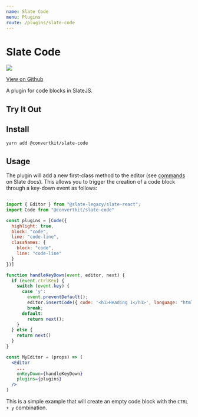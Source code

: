 ```yaml
---
name: Slate Code
menu: Plugins
route: /plugins/slate-code
---
```



# Slate Code

![](https://img.shields.io/circleci/project/github/ConvertKit/slate-plugins/master.svg?style=flat)

[View on Github](https://github.com/ConvertKit/slate-plugins)

A plugin for code blocks in SlateJS.

## Try It Out

<Editor />

## Install

```bash
yarn add @convertkit/slate-code
```

## Usage

The plugin will add a new first-class method to the editor (see [commands](https://docs.slatejs.org/slate-core/plugins#commands) on Slate docs).
This allows you to trigger the creation of a code block through a key-down event as follows:

```jsx
...
import { Editor } from "@slate-legacy/slate-react";
import Code from "@convertkit/slate-code"

const plugins = [Code({
  highlight: true,
  block: "code",
  line: "code-line",
  classNames: {
    block: "code",
    line: "code-line"
  }
})]

function handleKeyDown(event, editor, next) {
  if (event.ctrlKey) {
    switch (event.key) {
      case 'y':
        event.preventDefault();
        editor.insertCode({ code: '<h1>Heading 1</h1>', language: "html" });
        break;
      default:
        return next();
    }
  } else {
    return next()
  }
}

const MyEditor = (props) => (
  <Editor
    ...
    onKeyDown={handleKeyDown}
    plugins={plugins}
  />
)
```

This is a simple example that will create an empty code block with the `CTRL + y` combination.
